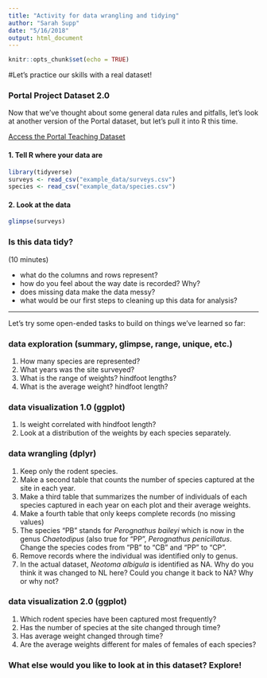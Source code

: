 ```yaml
---
title: "Activity for data wrangling and tidying"
author: "Sarah Supp"
date: "5/16/2018"
output: html_document
---
```


```r
knitr::opts_chunk$set(echo = TRUE)
```

#Let's practice our skills with a real dataset!

### Portal Project Dataset 2.0
Now that we've thought about some general data rules and pitfalls, let's look at another version of the Portal dataset, but let's pull it into R this time.

[Access the Portal Teaching Dataset](https://figshare.com/articles/Portal_Project_Teaching_Database/1314459)

#### 1. Tell R where your data are
```r
library(tidyverse)
surveys <- read_csv("example_data/surveys.csv")
species <- read_csv("example_data/species.csv")
```

#### 2. Look at the data
```r
glimpse(surveys)
```

### Is this data tidy? 
(10 minutes)

* what do the columns and rows represent?
* how do you feel about the way date is recorded? Why?
* does missing data make the data messy?
* what would be our first steps to cleaning up this data for analysis?

***
Let's try some open-ended tasks to build on things we've learned so far:

### data exploration (summary, glimpse, range, unique, etc.)

1. How many species are represented?
2. What years was the site surveyed?
3. What is the range of weights? hindfoot lengths?
4. What is the average weight? hindfoot length?

### data visualization 1.0 (ggplot)

1. Is weight correlated with hindfoot length?
2. Look at a distribution of the weights by each species separately.

### data wrangling (dplyr)

1. Keep only the rodent species.
2. Make a second table that counts the number of species captured at the site in each year. 
3. Make a third table that summarizes the number of individuals of each species captured in each year on each plot and their average weights.
4. Make a fourth table that only keeps complete records (no missing values)
5. The species "PB" stands for *Perognathus baileyi* which is now in the genus *Chaetodipus* (also true for "PP", *Perognathus penicillatus*. Change the species codes from "PB" to "CB" and "PP" to "CP". 
6. Remove records where the individual was identified only to genus.
7. In the actual dataset, *Neotoma albigula* is identified as NA. Why do you think it was changed to NL here? Could you change it back to NA? Why or why not?

### data visualization 2.0 (ggplot)

1. Which rodent species have been captured most frequently?
2. Has the number of species at the site changed through time?
3. Has average weight changed through time?
4. Are the average weights different for males of females of each species?

### What else would you like to look at in this dataset? Explore!


